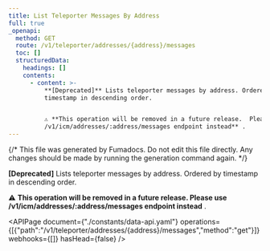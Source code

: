 ```yaml
---
title: List Teleporter Messages By Address
full: true
_openapi:
  method: GET
  route: /v1/teleporter/addresses/{address}/messages
  toc: []
  structuredData:
    headings: []
    contents:
      - content: >-
          **[Deprecated]** Lists teleporter messages by address. Ordered by 
          timestamp in descending order.


          ⚠️ **This operation will be removed in a future release.  Please use
          /v1/icm/addresses/:address/messages endpoint instead** .
---
```


{/* This file was generated by Fumadocs. Do not edit this file directly. Any changes should be made by running the generation command again. */}

**[Deprecated]** Lists teleporter messages by address. Ordered by  timestamp in descending order.

⚠️ **This operation will be removed in a future release.  Please use /v1/icm/addresses/:address/messages endpoint instead** .

<APIPage document={"./constants/data-api.yaml"} operations={[{"path":"/v1/teleporter/addresses/{address}/messages","method":"get"}]} webhooks={[]} hasHead={false} />